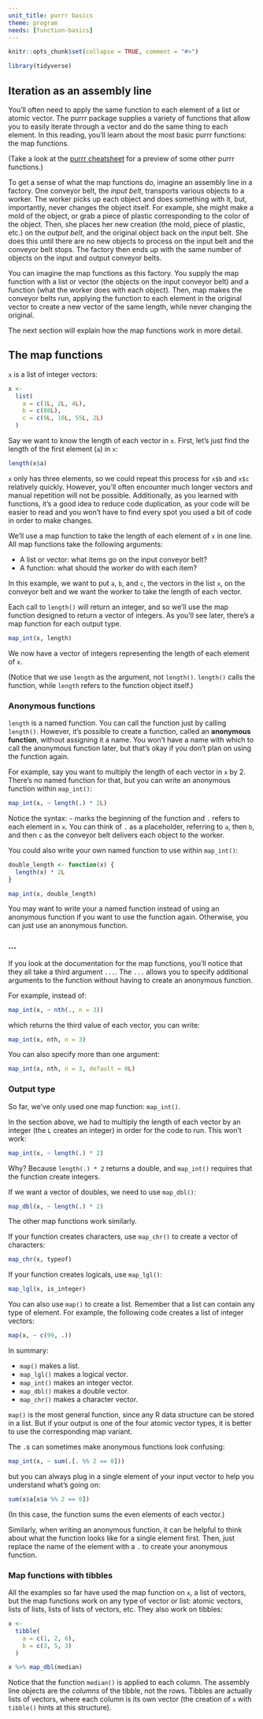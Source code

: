 ```yaml
---
unit_title: purrr basics
theme: program
needs: [function-basics]
---
```



```r
knitr::opts_chunk$set(collapse = TRUE, comment = "#>")
```

```r
library(tidyverse)
```

## Iteration as an assembly line

You'll often need to apply the same function to each element of a list or atomic vector. The purrr package supplies a variety of functions that allow you to easily iterate through a vector and do the same thing to each element. In this reading, you'll learn about the most basic purrr functions: the map functions. 

(Take a look at the [purrr cheatsheet](https://github.com/rstudio/cheatsheets/raw/master/purrr.pdf) for a preview of some other purrr functions.)

To get a sense of what the map functions do, imagine an assembly line in a factory. One conveyor belt, the *input belt*, transports various objects to a worker. The worker picks up each object and does something with it, but, importantly, never changes the object itself. For example, she might make a mold of the object, or grab a piece of plastic corresponding to the color of the object. Then, she places her new creation (the mold, piece of plastic, etc.) on the *output belt*, and the original object back on the input belt. She does this until there are no new objects to process on the input belt and the conveyor belt stops. The factory then ends up with the same number of objects on the input and output conveyor belts.

You can imagine the map functions as this factory. You supply the map function with a list or vector (the objects on the input conveyor belt) and a function (what the worker does with each object). Then, map makes the conveyor belts run, applying the function to each element in the original vector to create a new vector of the same length, while never changing the original. 

The next section will explain how the map functions work in more detail.
  
## The map functions

`x` is a list of integer vectors:

```r
x <- 
  list(
    a = c(1L, 2L, 4L),
    b = c(88L),
    c = c(9L, 10L, 55L, 2L)
  )
```

Say we want to know the length of each vector in `x`. First, let's just find the length of the first element (`a`) in `x`:

```r
length(x$a)
```

`x` only has three elements, so we could repeat this process for `x$b` and `x$c` relatively quickly. However, you'll often encounter much longer vectors and manual repetition will not be possible. Additionally, as you learned with functions, it's a good idea to reduce code duplication, as your code will be easier to read and you won't have to find every spot you used a bit of code in order to make changes.

We'll use a map function to take the length of each element of `x` in one line. All map functions take the following arguments:

* A list or vector: what items go on the input conveyor belt?
* A function: what should the worker do with each item? 

In this example, we want to put `a`, `b`, and `c`, the vectors in the list `x`, on the conveyor belt and we want the worker to take the length of each vector.

Each call to `length()` will return an integer, and so we'll use the map function designed to return a vector of integers. As you'll see later, there's a map function for each output type.

```r
map_int(x, length)
```

We now have a vector of integers representing the length of each element of `x`.

(Notice that we use `length` as the argument, not `length()`. `length()` calls the function, while `length` refers to the function object itself.)

### Anonymous functions

`length` is a named function. You can call the function just by calling `length()`. However, it's possible to create a function, called an **anonymous function**, without assigning it a name. You won't have a name with which to call the anonymous function later, but that's okay if you don't plan on using the function again.
 
For example, say you want to multiply the length of each vector in `x` by 2. There's no named function for that, but you can write an anonymous function within `map_int()`:

```r
map_int(x, ~ length(.) * 2L)
```

Notice the syntax: `~` marks the beginning of the function and `.` refers to each element in `x`. You can think of `.` as a placeholder, referring to `a`, then `b`, and then `c` as the conveyor belt delivers each object to the worker.

You could also write your own named function to use within `map_int()`:

```r
double_length <- function(x) {
  length(x) * 2L
}

map_int(x, double_length)
```

You may want to write your a named function instead of using an anonymous function if you want to use the function again. Otherwise, you can just use an anonymous function.

### ...

If you look at the documentation for the map functions, you'll notice that they all take a third argument `...`. The `...` allows you to specify additional arguments to the function without having to create an anonymous function.

For example, instead of:

```r
map_int(x, ~ nth(., n = 3))
```

which returns the third value of each vector, you can write:

```r
map_int(x, nth, n = 3)
```

You can also specify more than one argument:

```r
map_int(x, nth, n = 3, default = 0L)
```

### Output type

So far, we've only used one map function: `map_int()`. 

In the section above, we had to multiply the length of each vector by an integer (the `L` creates an integer) in order for the code to run. This won't work:

```r
map_int(x, ~ length(.) * 2)
```

Why? Because `length(.) * 2` returns a double, and `map_int()` requires that the function create integers.

If we want a vector of doubles, we need to use `map_dbl()`:

```r
map_dbl(x, ~ length(.) * 2)
```

The other map functions work similarly. 

If your function creates characters, use `map_chr()` to create a vector of characters:

```r
map_chr(x, typeof)
```

If your function creates logicals, use `map_lgl()`:

```r
map_lgl(x, is_integer)
```

You can also use `map()` to create a list. Remember that a list can contain any type of element. For example, the following code creates a list of integer vectors:

```r
map(x, ~ c(99, .))
```

In summary:

* `map()` makes a list.
* `map_lgl()` makes a logical vector.
* `map_int()` makes an integer vector.
* `map_dbl()` makes a double vector.
* `map_chr()` makes a character vector.

`map()` is the most general function, since any R data structure can be stored in a list. But if your output is one of the four atomic vector types, it is better to use the corresponding map variant.

The `.`s can sometimes make anonymous functions look confusing:

```r
map_int(x, ~ sum(.[. %% 2 == 0]))
```

but you can always plug in a single element of your input vector to help you understand what's going on:

```r
sum(x$a[x$a %% 2 == 0])
```

(In this case, the function sums the even elements of each vector.)

Similarly, when writing an anonymous function, it can be helpful to think about what the function looks like for a single element first. Then, just replace the name of the element with a `.` to create your anonymous function. 

### Map functions with tibbles

All the examples so far have used the map function on `x`, a list of vectors, but the map functions work on any type of vector or list: atomic vectors, lists of lists, lists of lists of vectors, etc. They also work on tibbles:

```r
x <- 
  tibble(
    a = c(1, 2, 6),
    b = c(3, 5, 3)
  )

x %>% map_dbl(median)
```

Notice that the function `median()` is applied to each column. The assembly line objects are the *columns* of the tibble, not the rows. Tibbles are actually lists of vectors, where each column is its own vector (the creation of `x` with `tibble()` hints at this structure). 





